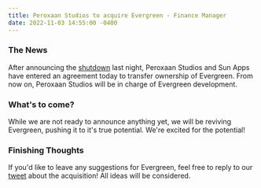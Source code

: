 ```yaml
---
title: Peroxaan Studios to acquire Evergreen - Finance Manager
date: 2022-11-03 14:55:00 -0400
---
```


<Float src="/Peroxaan.png" alt="Peroxaan logo" />

### The News

After announcing the [shutdown](https://twitter.com/evergreenapp_/status/1588066238353252358) last night, Peroxaan Studios and Sun Apps have entered an agreement today to transfer ownership of Evergreen. From now on, Peroxaan Studios will be in charge of Evergreen development.

### What's to come?

While we are not ready to announce anything yet, we will be reviving Evergreen, pushing it to it's true potential. We're excited for the potential!

### Finishing Thoughts

If you'd like to leave any suggestions for Evergreen, feel free to reply to our [tweet](https://twitter.com/Peroxaan/status/1588245881287237632) about the acquisition! All ideas will be considered.
